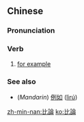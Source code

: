 {{also|比论}}
==Chinese==
{{zh-forms|s=比论}}

===Pronunciation===
{{zh-pron
|h=pfs=pí-lun
|mn=pí-lūn
|cat=v
}}

===Verb===
{{zh-verb}}

# {{lb|zh|Min Nan}} [[for example]]

===See also===
* (''Mandarin'') [[例如]] ([[lìrú]])

[[zh-min-nan:比論]]
[[ko:比論]]